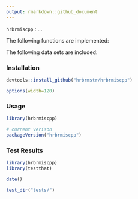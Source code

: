 ```yaml
---
output: rmarkdown::github_document
---
```


`hrbrmiscpp` : ...

The following functions are implemented:

The following data sets are included:

### Installation

```r
devtools::install_github("hrbrmstr/hrbrmiscpp")
```

```r
options(width=120)
```

### Usage

```r
library(hrbrmiscpp)

# current verison
packageVersion("hrbrmiscpp")

```

### Test Results

```r
library(hrbrmiscpp)
library(testthat)

date()

test_dir("tests/")
```

